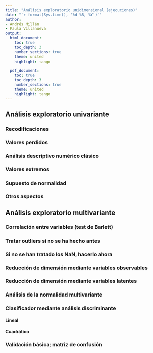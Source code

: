 ```yaml
---
title: "Análisis exploratorio unidimensional (ejecuciones)"
date: "`r format(Sys.time(), '%d %B, %Y')`"
author:
- Andrés Millán
- Paula Villanueva
output:
  html_document:
    toc: true
    toc_depth: 3
    number_sections: true
    theme: united
    highlight: tango

  pdf_document:
    toc: true
    toc_depth: 3
    number_sections: true
    theme: united
    highlight: tango
---
```


## Análisis exploratorio univariante

### Recodificaciones
### Valores perdidos
### Análisis descriptivo numérico clásico
### Valores extremos
### Supuesto de normalidad
### Otros aspectos

## Análisis exploratorio multivariante

### Correlación entre variables (test de Barlett)
### Tratar outliers si no se ha hecho antes
### Si no se han tratado los NaN, hacerlo ahora
### Reducción de dimensión mediante variables observables
### Reducción de dimensión mediante variables latentes
### Análisis de la normalidad multivariante
### Clasificador mediante análisis discriminante
#### Lineal
#### Cuadrático
### Validación básica; matriz de confusión